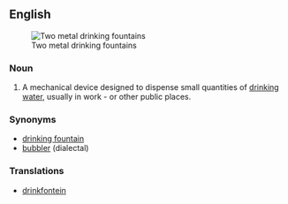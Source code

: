 ==English==
[[Image:Water fountains - two stainless steel.jpg|thumb|Two metal drinking fountains]]

===Noun===
{{en-noun}}
# A mechanical device designed to dispense small quantities of [[drinking water]], usually in work - or other public places.

===Synonyms===
* [[drinking fountain]]
* [[bubbler]] (dialectal)

===Translations===
* [[drinkfontein]]